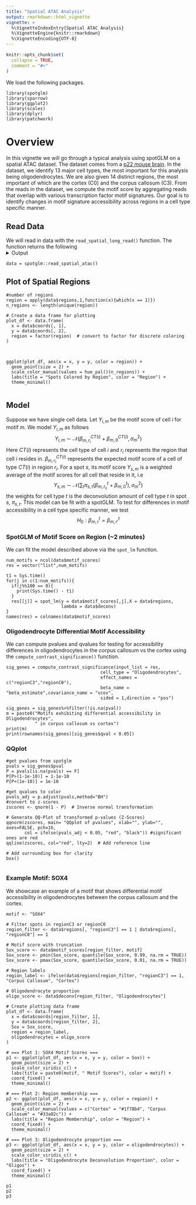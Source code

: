 ```yaml
---
title: "Spatial ATAC Analysis"
output: rmarkdown::html_vignette
vignette: >
  %\VignetteIndexEntry{Spatial ATAC Analysis}
  %\VignetteEngine{knitr::rmarkdown}
  %\VignetteEncoding{UTF-8}
---
```


```r
knitr::opts_chunk$set(
  collapse = TRUE,
  comment = "#>"
)
```

We load the following packages.
```
library(spotglm)
library(sparrow)
library(ggplot2)
library(scales)
library(dplyr)
library(patchwork)
```


# Overview
In this vignette we will go through a typical analysis using spotGLM on a spatial ATAC dataset. The dataset comes from a [p22 mouse brain](https://www.nature.com/articles/s41586-023-05795-1#Fig1). In the dataset, we identify 13 major cell types, the most important for this analysis being oligodendrocytes. We are also given 14 distinct regions, the most important of which are the cortex (C0) and the corpus callosum (C3). From the reads in the dataset, we compute the motif score by aggregating reads that overlap with various transcription factor motif signatures. Our goal is to identify changes in motif signature accessibility across regions in a cell type specific manner. 


## Read Data

We will read in data with the `read_spatial_long_read()` function. The function returns the following
<details>
  <summary>Output</summary>
  + `coords`: Coordinate matrix. Of dimension 9215 by 2
+ `regions`: The one hot encoded region matrix for each spot. Of dimension 9215 by 14
+ `deconv`: The deconvolution of each spot. of dimension 9215 by 9
+ `motif_scores`: The motif score for each spot. A matrix of dimension 9215 by 746.
</details>



```
data = spotglm::read_spatial_atac()
```

## Plot of Spatial Regions
```
#number of regions
region = apply(data$regions,1,function(x){which(x == 1)})
n_regions <- length(unique(region))

# Create a data frame for plotting
plot_df <- data.frame(
  x = data$coords[, 1],
  y = data$coords[, 2],
  region = factor(region)  # convert to factor for discrete coloring
)



ggplot(plot_df, aes(x = x, y = y, color = region)) +
  geom_point(size = 2) +
  scale_color_manual(values = hue_pal()(n_regions)) +
  labs(title = "Spots Colored by Region", color = "Region") +
  theme_minimal()


```

## Model
Suppose we have single cell data. Let $Y_{i,m}$ be the motif score of cell $i$ for motif $m$. We model $Y_{i,m}$ as follows
$$Y_{i,m} \sim \mathcal{N}(\beta^{CT(i)}_{m,r_i} + \beta^{CT(i)}_{m,0},\sigma_m^2)$$
Here $CT(i)$ represents the cell type of cell $i$ and $r_i$ represents the region that cell $i$ resides in. $\beta^{CT(i)}_{m,r_i}$ represents the expected motif score of a cell of type $CT(i)$ in region $r_i$. For a spot $s$, its motif score $Y_{s,m}$ is a weighted average of the motif scores for all cell that reside in it, i.e
$$Y_{s,m} \sim \mathcal{N}( \sum_{t}\pi_{s,t}(\beta^{t}_{m,r_s} + \beta^{t}_{m,0}),\sigma_m^2)$$
the weights for cell type $t$ is the deconvolution amount of cell type $t$ in spot $s$, $\pi_{s,t}$. This model can be fit with a spotGLM. To test for differences in motif accessibility in a cell type specific manner, we test
$$H_0: \beta^{t}_{m,r} = \beta^{t}_{m,r'}$$


### SpotGLM of Motif Score on Region (~2 minutes)
We can fit the model described above via the `spot_lm` function.


```
num_motifs = ncol(data$motif_scores)
res = vector("list",num_motifs)

t1 = Sys.time()
for(j in c(1:num_motifs)){
  if(j%%100 == 0){
    print(Sys.time() - t1)
  }
  res[[j]] = spot_lm(y = data$motif_scores[,j],X = data$regions,
                     lambda = data$deconv)
}
names(res) = colnames(data$motif_scores)
```


### Oligodendrocyte Differential Motif Accessibility
We can compute pvalues and qvalues for testing for accessibility differences in oligodendrocytes in the corpus callosum vs the cortex using the `compute_contrast_significance()` function.  

```
sig_genes = compute_contrast_significance(input_list = res,
                                    cell_type = "Oligodendrocytes",
                                    effect_names = c("regionC3","regionC0"),
                                    beta_name = "beta_estimate",covariance_name = "vcov",
                                    sided = 1,direction = "pos")

sig_genes = sig_genes%>%filter(!is.na(pval))
m = paste0("Motifs exhibiting differential accessibility in Oligodendrocytes",
           " in corpus callosum vs cortex")
print(m)
print(rownames(sig_genes)[sig_genes$qval < 0.05])
```


### QQplot 
```
#get pvalues from spotglm 
pvals = sig_genes$pval
P = pvals[is.na(pvals) == F]
P[P>(1-1e-10)] = 1-1e-10
P[P<(1e-10)] = 1e-10

#get qvalues to color 
pvals_adj = p.adjust(pvals,method="BH")
#convert to z-scores 
zscores <- qnorm(1 - P)  # Inverse normal transformation

# Generate QQ-Plot of transformed p-values (Z-Scores)
qqnorm(zscores, main= "QQplot of pvalues", xlab="", ylab="", axes=FALSE, pch=16, 
       col = ifelse(pvals_adj < 0.05, "red", "black")) #significant ones are red
qqline(zscores, col="red", lty=2)  # Add reference line

# Add surrounding box for clarity
box()


```


### Example Motif: SOX4

We showcase an example of a motif that shows differential motif accessibility in oligodendrocytes between the corpus callosum and the cortex. 
```
motif <- "SOX4"

# Filter spots in regionC3 or regionC0
region_filter <- data$regions[, "regionC3"] == 1 | data$regions[, "regionC0"] == 1

# Motif score with truncation
Sox_score <- data$motif_scores[region_filter, motif]
Sox_score <- pmin(Sox_score, quantile(Sox_score, 0.99, na.rm = TRUE))
Sox_score <- pmax(Sox_score, quantile(Sox_score, 0.01, na.rm = TRUE))

# Region labels
region_label <- ifelse(data$regions[region_filter, "regionC3"] == 1, "Corpus Callosum", "Cortex")

# Oligodendrocyte proportion
oligo_score <- data$deconv[region_filter, "Oligodendrocytes"]

# Create plotting data frame
plot_df <- data.frame(
  x = data$coords[region_filter, 1],
  y = data$coords[region_filter, 2],
  Sox = Sox_score,
  region = region_label,
  oligodendrocytes = oligo_score
)

# === Plot 1: SOX4 Motif Scores ===
p1 <- ggplot(plot_df, aes(x = x, y = y, color = Sox)) +
  geom_point(size = 2) +
  scale_color_viridis_c() +
  labs(title = paste0(motif, " Motif Scores"), color = motif) +
  coord_fixed() +
  theme_minimal()

# === Plot 2: Region membership ===
p2 <- ggplot(plot_df, aes(x = x, y = y, color = region)) +
  geom_point(size = 2) +
  scale_color_manual(values = c("Cortex" = "#1f78b4", "Corpus Callosum" = "#33a02c")) +
  labs(title = "Region Membership", color = "Region") +
  coord_fixed() +
  theme_minimal()

# === Plot 3: Oligodendrocyte proportion ===
p3 <- ggplot(plot_df, aes(x = x, y = y, color = oligodendrocytes)) +
  geom_point(size = 2) +
  scale_color_viridis_c() +
  labs(title = "Oligodendrocyte Deconvolution Proportion", color = "Oligos") +
  coord_fixed() +
  theme_minimal()

p1
p2
p3
```

